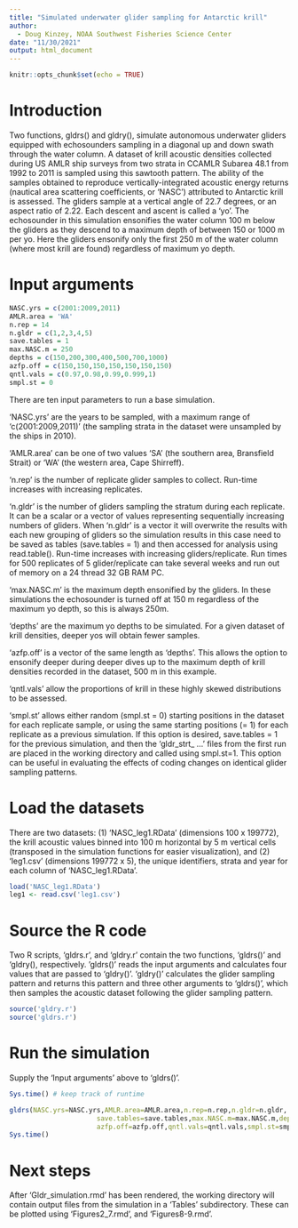 ---
title: "Simulated underwater glider sampling for Antarctic krill"
author:
  - Doug Kinzey, NOAA Southwest Fisheries Science Center
date: "11/30/2021"
output: html_document
---

```{r setup, include=FALSE}
knitr::opts_chunk$set(echo = TRUE)
```

# Introduction


Two functions, gldrs() and gldry(), simulate autonomous underwater gliders equipped with echosounders sampling in a diagonal up and down swath through the water column. A dataset of krill acoustic densities collected during US AMLR ship surveys from two strata in CCAMLR Subarea 48.1 from 1992 to 2011 is sampled using this sawtooth pattern. The ability of the samples obtained to reproduce vertically-integrated acoustic energy returns (nautical area scattering coefficients, or 'NASC') attributed to Antarctic krill is assessed. The gliders sample at a vertical angle of 22.7 degrees, or an aspect ratio of 2.22. Each descent and ascent is called a 'yo'. The echosounder in this simulation ensonifies the water column 100 m below the gliders as they descend to a maximum depth of between 150 or 1000 m per yo. Here the gliders ensonify only the first 250 m of the water column (where most krill are found) regardless of maximum yo depth.

# Input arguments

```{r}
NASC.yrs = c(2001:2009,2011)
AMLR.area = 'WA'
n.rep = 14
n.gldr = c(1,2,3,4,5)
save.tables = 1
max.NASC.m = 250
depths = c(150,200,300,400,500,700,1000)
azfp.off = c(150,150,150,150,150,150,150) 
qntl.vals = c(0.97,0.98,0.99,0.999,1)
smpl.st = 0
```
There are ten input parameters to run a base simulation.

'NASC.yrs' are the years to be sampled, with a maximum range of 'c(2001:2009,2011)' (the sampling strata in the dataset were unsampled by the ships in 2010).

'AMLR.area' can be one of two values 'SA' (the southern area, Bransfield Strait) or 'WA' (the western area, Cape Shirreff).

'n.rep' is the number of replicate glider samples to collect. Run-time increases with increasing replicates.

'n.gldr' is the number of gliders sampling the stratum during each replicate. It can be a scalar or a vector of values representing sequentially increasing numbers of gliders. When 'n.gldr' is a vector it will overwrite the results with each new grouping of gliders so the simulation results in this case need to be saved as tables (save.tables = 1) and then accessed for analysis using read.table().  Run-time increases with increasing gliders/replicate. Run times for 500 replicates of 5 glider/replicate can take several weeks and run out of memory on a 24 thread 32 GB RAM PC.

'max.NASC.m' is the maximum depth ensonified by the gliders. In these simulations the echosounder is turned off at 150 m regardless of the maximum yo depth, so this is always 250m.

'depths' are the maximum yo depths to be simulated. For a given dataset of krill densities, deeper yos will obtain fewer samples.

'azfp.off' is a vector of the same length as 'depths'. This allows the option to ensonify deeper during deeper dives up to the maximum depth of krill densities recorded in the dataset, 500 m in this example.

'qntl.vals' allow the proportions of krill in these highly skewed distributions to be assessed.

'smpl.st' allows either random (smpl.st = 0) starting positions in the dataset for each replicate sample, or using the same starting positions (= 1) for each replicate as a previous simulation. If this option is desired, save.tables = 1 for the previous simulation, and then the 'gldr_strt_ ...' files from the first run are placed in the working directory and called using smpl.st=1. This option can be useful in evaluating the effects of coding changes on identical glider sampling patterns.

# Load the datasets
There are two datasets: (1) 'NASC_leg1.RData' (dimensions 100 x 199772), the krill acoustic values binned into 100 m horizontal by 5 m vertical cells (transposed in the simulation functions for easier visualization), and (2) 'leg1.csv' (dimensions 199772 x 5), the unique identifiers, strata and year for each column of 'NASC_leg1.RData'.

```{r load_data}
load('NASC_leg1.RData')
leg1 <- read.csv('leg1.csv')
```

# Source the R code
Two R scripts, 'gldrs.r', and 'gldry.r' contain the two functions, 'gldrs()' and 'gldry(), respectively. 'gldrs()' reads the input arguments and calculates four values that are passed to 'gldry()'. 'gldry()' calculates the glider sampling pattern and returns this pattern and three other arguments to 'gldrs()', which then samples the acoustic dataset following the glider sampling pattern.

```{r}
source('gldry.r')
source('gldrs.r')
```

# Run the simulation
Supply the 'Input arguments' above to 'gldrs()'.

```{r}
Sys.time() # keep track of runtime

gldrs(NASC.yrs=NASC.yrs,AMLR.area=AMLR.area,n.rep=n.rep,n.gldr=n.gldr,
                      save.tables=save.tables,max.NASC.m=max.NASC.m,depths=depths,
                      azfp.off=azfp.off,qntl.vals=qntl.vals,smpl.st=smpl.st)
Sys.time()
```

# Next steps

After 'Gldr_simulation.rmd' has been rendered, the working directory will contain output files from the simulation in a 'Tables' subdirectory. These can be plotted using 'Figures2_7.rmd', and 'Figures8-9.rmd'.

